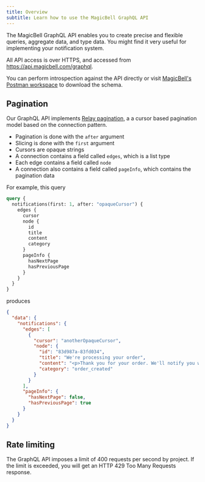 ```yaml
---
title: Overview
subtitle: Learn how to use the MagicBell GraphQL API
---
```


The MagicBell GraphQL API enables you to create precise and flexible queries,
aggregate data, and type data. You might find it very useful for implementing
your notification system.

All API access is over HTTPS, and accessed from https://api.magicbell.com/graphql.

You can perform introspection against the API directly or visit
[MagicBell's Postman workspace](https://www.postman.com/magicbell-api/workspace/magicbell)
to download the schema.

## Pagination

Our GraphQL API implements [Relay pagination](https://relay.dev/graphql/connections.htm),
a a cursor based pagination model based on the connection pattern.

- Pagination is done with the `after` argument
- Slicing is done with the `first` argument
- Cursors are opaque strings
- A connection contains a field called `edges`, which is a list type
- Each edge contains a field called `node`
- A connection also contains a field called `pageInfo`, which contains the pagination data

For example, this query

```graphql
query {
  notifications(first: 1, after: "opaqueCursor") {
    edges {
      cursor
      node {
        id
        title
        content
        category
      }
      pageInfo {
        hasNextPage
        hasPreviousPage
      }
    }
  }
}
```

produces

```json
{
  "data": {
    "notifications": {
      "edges": [
        {
          "cursor": "anotherOpaqueCursor",
          "node": {
            "id": "83d987a-83fd034",
            "title": "We're processing your order",
            "content": "<p>Thank you for your order. We'll notify you when these items are ready.</p>",
            "category": "order_created"
          }
        }
      ],
      "pageInfo": {
        "hasNextPage": false,
        "hasPreviousPage": true
      }
    }
  }
}
```

## Rate limiting

The GraphQL API imposes a limit of 400 requests per second by project. If the limit is exceeded, you will get an HTTP 429 Too Many Requests response.
